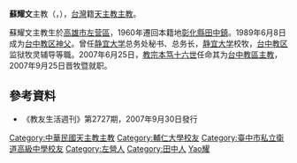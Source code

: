 {{Infobox_Christian leader
| type = bishop
| honorific-prefix = 主教
| name = 蘇耀文<br>Bishop Martin Su Yao-wen
| title =[[天主教台中教區|天主教台中教區]][[主教|主教]] 
|image= 
|box_width= 250px
|occupation= [[天主教台中教區|天主教台中教區]][[主教|主教]]
| period = 2007年6月25日－
|birth_name=
| other_names =
| Sex = [[男|男]]
|birth_date= {{birth date and age|1959|11|9}}
|birth_place= {{ROC|臺灣省}}[[高雄市_(省轄市)|高雄市]][[左營區|左營區]]
|death_date= 
|death_place= 
| nationality = {{ROC}}
| residence =
| height =
| weight =
| party =
| religion = [[羅馬天主教|羅馬天主教]]
| relatives = 
| ordination = 1989年6月8日
| consecration = 2007年9月25日
| education =
* [[衛道中學|衛道中學]]初、高中（聖神小修院）<br><span style="color: blue;">（1972年-1979年）</span>
* [[天主教輔仁大學|輔仁大學]]哲學學士（多瑪斯總修院）<br><span style="color: blue;">（1979年-1983年）</span>
* 輔仁大學神學院學士（多瑪斯總修院）<br><span style="color: blue;">（1985年-1988年）</span> 
* [[美國|美國]][[聖路易大學|聖路易大學]]宗教培育院宗教培育課程結業<br><span style="color: blue;">（1993-1994年）</span>
* 美國[[紐約|紐約]][[福敦大學|福敦大學]]（Fordham University）宗教及宗教教育研究所碩士<br><span style="color: blue;">（1994-1996年）</span>
* 美國[[舊金山大學|舊金山大學]]私立學校管理博士班<br><span style="color: blue;">（1996-1997年）</span> 
| past = 
* 慈愛殘障教養院老師（生活體驗實習）<br><span style="color: blue;">（1983年-1984年）</span>
* 天主教社會服務研究院 職員（生活體驗實習）<br><span style="color: blue;">（1984年-1985年）</span>
* 彰化天主堂代理主任司鐸<br><span style="color: blue;">（1989年-1990年）</span>
* 台中教區普愛會主任<br><span style="color: blue;">（1989年-1990年）</span>
* 埤頭天主堂代理主任司鐸（兼管竹塘天主堂 / 羅厝天主堂）<br><span style="color: blue;">（1990年-1991年）</span>
* 員林天主堂主任司鐸<br><span style="color: blue;">（1991年-1993年）</span>
* 紐約中華聖母堂青年會輔導神父<br><span style="color: blue;">（1994年-1996年）</span>
* [[靜宜大學|靜宜大學]]總務處秘書 / 總務長<br><span style="color: blue;">（1997年-2006年）</span>
* 靜宜大學宗教輔導室主任<br><span style="color: blue;">（2006年-2007年）</span>
* 台中教區監獄牧靈輔導<br><span style="color: blue;">（2006年-2007年）
| work = 
| award =
}}
'''蘇耀文'''主教（{{lang|en|Bishop '''Martin Su Yao-wen'''}}，{{bd|1959年|11月9日|catIdx=Su蘇}}），[[台灣|台灣]]籍[[天主教|天主教]][[主教|主教]]。

蘇耀文主教生於[[高雄市|高雄市]][[左营區|左营區]]，1960年遷回本籍地[[彰化縣|彰化縣]][[田中鎮|田中鎮]]。1989年6月8日成为[[台中教区|台中教区]][[神父|神父]]。曾任[[静宜大学|静宜大学]]总务处秘书、总务长，[[静宜大学|静宜大学]]校牧，[[台中教区|台中教区]]监狱牧灵辅导等職。2007年6月25日，[[教宗|教宗]][[本笃十六世|本笃十六世]]任命其为[[天主教台中教區|台中教區]][[主教|主教]]，2007年9月25日晋牧暨就职。

==參考資料==
*《教友生活週刊》第2727期，2007年9月30日發行

{{start box}}
{{s-rel|ca}}
{{s-before|[[王愈榮|王愈榮]]}}
{{s-title|[[天主教臺中教區|天主教臺中教區主教]]|2007年9月25日—}}
{{s-after|現任}}
{{end box}}

{{DEFAULTSORT:Su蘇}}
[[Category:中華民國天主教主教|Category:中華民國天主教主教]]
[[Category:輔仁大學校友|Category:輔仁大學校友]]
[[Category:臺中市私立衛道高級中學校友|Category:臺中市私立衛道高級中學校友]]
[[Category:左營人|Category:左營人]]
[[Category:田中人|Category:田中人]]
[[Category:苏姓|Yao耀]]